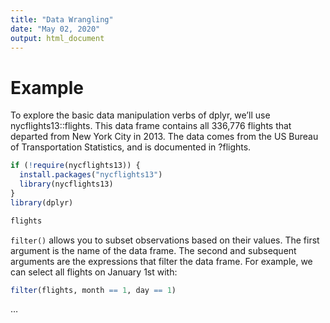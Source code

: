```yaml
---
title: "Data Wrangling"
date: "May 02, 2020"
output: html_document
---
```



# Example

To explore the basic data manipulation verbs of dplyr, we’ll use nycflights13::flights. This data frame contains all 336,776 flights that departed from New York City in 2013. The data comes from the US Bureau of Transportation Statistics, and is documented in ?flights.

```r
if (!require(nycflights13)) {
  install.packages("nycflights13")
  library(nycflights13)
}
library(dplyr)

flights
```

`filter()` allows you to subset observations based on their values. The first argument is the name of the data frame. The second and subsequent arguments are the expressions that filter the data frame. For example, we can select all flights on January 1st with:

```r
filter(flights, month == 1, day == 1)
```

...